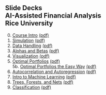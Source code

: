 ## Slide Decks<br>AI-Assisted Financial Analysis<br>Rice University<br>

0. [Course Intro](0-intro.html){target="_blank"} [(pdf)](pdfs/0-intro.pdf){target="_blank"} <br>
1. [Simulation](1-simulation.html){target="_blank"} [(pdf)](pdfs/1-simulation.pdf){target="_blank"} <br>
2. [Data Handling](2-data.html){target="_blank"} [(pdf)](pdfs/2-data.pdf){target="_blank"} <br>
3. [Alphas and Betas](3-alphas_betas.html){target="_blank"} [(pdf)](pdfs/3-alphas_betas.pdf){target="_blank"} <br>
4. [Visualization](4-visualization.html){target="_blank"} [(pdf)](pdfs/4-visualization.pdf){target="_blank"} <br>
5. [Optimal Portfolios](5-portfolios.html){target="_blank"} [(pdf)](pdfs/5-portfolios.pdf){target="_blank"} <br>
5b. [Optimal Portfolios the Easy Way](5b-portfolios-again.html){target="_blank"} [(pdf)](pdfs/5b-portfolios-again.pdf){target="_blank"} <br>
6. [Autocorrelation and Autoregression](6-autoregression.html){target="_blank"} [(pdf)](pdfs/5-autoregression.pdf){target="_blank"} <br>
7. [Intro to Machine Learning](7-linear.html){target="_blank"} [(pdf)](pdfs/7-linear.pdf){target="_blank"} <br>
8. [Trees, Forests, and Nets](8-trees.html){target="_blank"} [(pdf)](pdfs/8-trees.pdf){target="_blank"} <br>
9. [Classification](9-classification.html){target="_blank"} [(pdf)](pdfs/9-classification.pdf){target="_blank"} <br>

